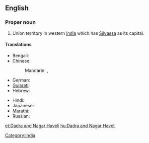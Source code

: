 ==English==
{{wikipedia}}

===Proper noun===
{{en-proper noun}}
# Union territory in western [[India]] which has [[Silvassa]] as its capital.

====Translations====
{{trans-top|Indian state territory}}
* Bengali: {{t|bn|দাদরা ও নগর হাভেলি|sc=Beng|xs=Bengali}}
* Chinese:
*: Mandarin: {{t|cmn|達德拉-納加爾哈維利|sc=Hani}},  {{t|cmn|达德拉-纳加尔哈维利|tr=Dádélā-Nàjiā'ěr-Hāwéilì|sc=Hani}}
* German: {{t|de|Dadra und Nagar Haveli}}
* [[Gujarati]]: {{t|gu|દાદરા અને નગર હવેલી|sc=Gujr|xs=Gujarati}}
* Hebrew: {{t|he|דאדרה ונאגר הבלי}}
{{trans-mid}}
* Hindi: {{t|hi|दादर और नगर हवेली|tr=dādra aur nagar havēlī|xs=Hindi}}
* Japanese: {{t|ja|ダードラー及びナガル・ハヴェーリー|tr=Dādorā oyobi Nagaru-Havērī}}
* [[Marathi]]: {{t|mr|दादरा आणि नगर हवेली|sc=Deva|xs=Marathi}}
* Russian: {{t|ru|Дадра и Нагар-Хавели|tr=Dadra i Nagar-Xaveli}}
{{trans-bottom}}

[[Category:India]]

[[et:Dadra and Nagar Haveli]]
[[hu:Dadra and Nagar Haveli]]